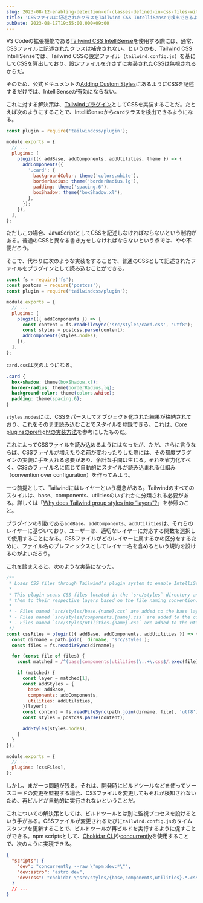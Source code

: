 ```yaml
---
slug: 2023-08-12-enabling-detection-of-classes-defined-in-css-files-with-tailwind-css-intellisense
title: 'CSSファイルに記述されたクラスをTailwind CSS IntelliSenseで検出できるようにする'
pubDate: 2023-08-12T19:55:00.000+09:00
---
```


VS Codeの拡張機能である[Tailwind CSS IntelliSense](https://marketplace.visualstudio.com/items?itemName=bradlc.vscode-tailwindcss)を使用する際には、通常、CSSファイルに記述されたクラスは補完されない。というのも、Tailwind CSS IntelliSenseでは、Tailwind CSSの設定ファイル（`tailwind.config.js`）を基にしてCSSを算出しており、設定ファイルを介さずに実装されたCSSは無視されるからだ。

そのため、公式ドキュメントの[Adding Custom Styles](https://tailwindcss.com/docs/adding-custom-styles#using-css-and-layer)にあるようにCSSを記述するだけでは、IntelliSenseが有効にならない。

これに対する解決策は、[Tailwindプラグイン](https://tailwindcss.com/docs/plugins)としてCSSを実装することだ。たとえば次のようにすることで、IntelliSenseから`card`クラスを検出できるようになる。

```js
const plugin = require('tailwindcss/plugin');

module.exports = {
  // ...
  plugins: [
    plugin(({ addBase, addComponents, addUtilities, theme }) => {
      addComponents({
        '.card': {
          backgroundColor: theme('colors.white'),
          borderRadius: theme('borderRadius.lg'),
          padding: theme('spacing.6'),
          boxShadow: theme('boxShadow.xl'),
        },
      });
    }),
  ],
};
```

ただしこの場合、JavaScriptとしてCSSを記述しなければならないという制約がある。普通のCSSと異なる書き方をしなければならないという点では、やや不便だろう。

そこで、代わりに次のような実装をすることで、普通のCSSとして記述されたファイルをプラグインとして読み込むことができる。

```js
const fs = require('fs');
const postcss = require('postcss');
const plugin = require('tailwindcss/plugin');

module.exports = {
  // ...
  plugins: [
    plugin(({ addComponents }) => {
      const content = fs.readFileSync('src/styles/card.css', 'utf8');
      const styles = postcss.parse(content);
      addComponents(styles.nodes);
    }),
  ],
};
```

`card.css`は次のようになる。

```css
.card {
  box-shadow: theme(boxShadow.xl);
  border-radius: theme(borderRadius.lg);
  background-color: theme(colors.white);
  padding: theme(spacing.6);
}
```

`styles.nodes`には、CSSをパースしてオブジェクト化された結果が格納されており、これをそのまま読み込むことでスタイルを登録できる。これは、[Core pluginsのpreflightの実装方法](https://github.com/tailwindlabs/tailwindcss/blob/4c34b2ed34a162750df581af460121322132e88d/src/corePlugins.js#L499-L505)を参考にしたものだ。

これによってCSSファイルを読み込めるようにはなったが、ただ、さらに言うならば、CSSファイルが増えたり名前が変わったりした際には、その都度プラグインの実装に手を入れる必要があり、余計な手間は生じる。それを省力化すべく、CSSのファイル名に応じて自動的にスタイルが読み込まれる仕組み（convention over configuration）を作ってみよう。

一つ前提として、Tailwindにはレイヤーという概念がある。Tailwindのすべてのスタイルは、base、components、utilitiesのいずれかに分類される必要がある。詳しくは「[Why does Tailwind group styles into “layers”?](https://tailwindcss.com/docs/adding-custom-styles#using-css-and-layer)」を参照のこと。

プラグインの引数である`addBase`、`addComponents`、`addUtilities`は、それらのレイヤーに基づいており、ユーザーは、適切なレイヤーに対応する関数を選択して使用することになる。CSSファイルがどのレイヤーに属するかの区分をするために、ファイル名のプレフィックスとしてレイヤー名を含めるという規約を設けるのがよいだろう。

これを踏まえると、次のような実装になった。

```js
/**
 * Loads CSS files through Tailwind’s plugin system to enable IntelliSense support.
 *
 * This plugin scans CSS files located in the `src/styles` directory and appends
 * them to their respective layers based on the file naming convention:
 *
 * - Files named `src/styles/base.{name}.css` are added to the base layer.
 * - Files named `src/styles/components.{name}.css` are added to the components layer.
 * - Files named `src/styles/utilities.{name}.css` are added to the utilities layer.
 */
const cssFiles = plugin(({ addBase, addComponents, addUtilities }) => {
  const dirname = path.join(__dirname, 'src/styles');
  const files = fs.readdirSync(dirname);

  for (const file of files) {
    const matched = /^(base|components|utilities)\..+\.css$/.exec(file);

    if (matched) {
      const layer = matched[1];
      const addStyles = {
        base: addBase,
        components: addComponents,
        utilities: addUtilities,
      }[layer];
      const content = fs.readFileSync(path.join(dirname, file), 'utf8');
      const styles = postcss.parse(content);

      addStyles(styles.nodes);
    }
  }
});

module.exports = {
  // ...
  plugins: [cssFiles],
};
```

しかし、まだ一つ問題が残る。それは、開発時にビルドツールなどを使ってソースコードの変更を監視する場合、CSSファイルを変更してもそれが検知されないため、再ビルドが自動的に実行されないということだ。

これについての解決策としては、ビルドツールとは別に監視プロセスを設けるという手がある。CSSファイルが変更されるたびに`tailwind.config.js`のタイムスタンプを更新することで、ビルドツールが再ビルドを実行するように促すことができる。npm scriptsとして、[Chokidar CLI](https://github.com/open-cli-tools/chokidar-cli)や[concurrently](https://github.com/open-cli-tools/concurrently)を使用することで、次のように実現できる。

```json
{
  "scripts": {
    "dev": "concurrently --raw \"npm:dev:*\"",
    "dev:astro": "astro dev",
    "dev:css": "chokidar \"src/styles/{base,components,utilities}.*.css\" -c \"touch tailwind.config.cjs\" -d 0 --silent"
  }
  // ...
}
```
